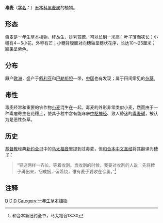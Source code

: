 {{Speciesbox 
| genus = Lolium
| species = temulentum
| image = Illustration Leymus arenarius and Lolium temulentum0.jpg
| status = NE
| status_system = IUCN3.1
| authority = [[卡尔·林耐|L.]]
}}
'''毒麦'''（[[学名|学名]]：{{lang|la|''Lolium temulentum''}}）[[禾本科|禾本科]][[黑麦属|黑麦属]]的植物。

==形态==
毒麦是一年生[[草本植物|草本植物]]，秆丛生，排列较疏，可以长到一米高；叶子薄而狭长；小穗有4－5小花，外稃有芒；小穗背腹面对向穗轴呈穗状花序，长达10～25厘米；颖果呈紫色。

==分布==
原产[[欧洲|欧洲]]，盛产于[[叙利亚|叙利亚]]和[[巴勒斯坦|巴勒斯坦]]一带，[[中国|中国]]也有发现；属于田间常见的[[杂草|杂草]]。

==毒性==
毒麦经常和重要的农作物[[小麦|小麦]]混生在一起。毒麦的外形非常类似小麦，然而由于一种毒瘤寄生在花穗上，使其子粒中含有能麻痹[[神经系统|中枢神经]]、致人昏迷的[[毒麦碱|毒麦碱]]，被认为是恶性杂草。

==历史==
[[基督教|基督教]]经典[[新约全书|新约全书]]中的[[马太福音|马太福音]]里提到过毒麦，但[[和合本|和合本]][[中文|中文]][[圣经|圣经]]将其翻译为[[稗子|稗子]]：
<blockquote>“容这两样一齐长，等着收割。当收割的时候，我要对收割的人说：先将稗子薅出来，捆成捆，留着烧，惟有麦子要收在仓里。”<ref>和合本新旧约全书，马太福音13:30</ref></blockquote>

==注释==
{{reflist}}

{{Taxonbar|from=Q162088}}

[[Category:黑麦草属|D]]
[[Category:入侵植物种|D]]
[[Category:有毒植物|D]]
[[Category:一年生草本植物|Category:一年生草本植物]]